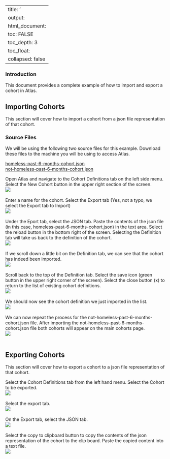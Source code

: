 <!--
*
* HOW TO: Import and Export Cohorts
*
--> 

---
title: '<div>How to Import and Export Cohort Definitions in Atlas</div>'
output:
  html_document:
    toc: FALSE
    toc_depth: 3
    toc_float:
    collapsed: false
---

<!--
*
* Introduction
*
-->
<h3>Introduction</h3>
This document provides a complete example of how to import and export a cohort in Atlas. 

<!--
*
* Import
*
-->
<h2>Importing Cohorts</h2>
This section will cover how to import a cohort from a json file representation of that cohort. 

<!--
*
* Source Files
*
-->
<h3>Source Files</h3>
We will be using the following two source files for this example. 
Download these files to the machine you will be using to access Atlas. 
<p>
  <a href="./img/imp-dev/cohort/homeless-past-6-months-cohort.json" download>homeless-past-6-months-cohort.json</a>
  <br/>
  <a href="./img/imp-dev/cohort/not-homeless-past-6-months-cohort.json" download>not-homeless-past-6-months-cohort.json</a>
</p>
<p>
  Open Atlas and navigate to the Cohort Definitions tab on the left side menu. 
  Select the New Cohort button in the upper right section of the screen. 
  <br/>
  <img src="./img/imp-dev/cohort/01-cohort-def.png" />
  <br/>
  <br/>
  Enter a name for the cohort. 
  Select the Export tab (Yes, not a typo, we select the Export tab to Import)
  <br/>
  <img src="./img/imp-dev/cohort/02-name.png" />
  <br/>
  <br/>
  Under the Eport tab, select the JSON tab. 
  Paste the contents of the json file (in this case, homeless-past-6-months-cohort.json) in the text area. 
  Select the reload button in the bottom right of the screen. 
  Selecting the Definition tab will take us back to the definition of the cohort. 
  <br/>
  <img src="./img/imp-dev/cohort/03-export.png" />
  <br/>
  <br/>
  If we scroll down a little bit on the Definition tab, we can see that the cohort has indeed been imported. 
  <br/>
  <img src="./img/imp-dev/cohort/04-done.png" />
  <br/>
  <br/>
  Scroll back to the top of the Definition tab. 
  Select the save icon (green button in the upper right corner of the screen). 
  Select the close button (x) to return to the list of existing cohort definitions. 
  <br/>
  <img src="./img/imp-dev/cohort/05-save.png" />
  <br/>
  <br/>
  We should now see the cohort definition we just imported in the list. 
  <br/>
  <img src="./img/imp-dev/cohort/06-done.png" />
  <br/>
  <br/>
  We can now repeat the process for the not-homeless-past-6-months-cohort.json file. 
  After importing the not-homeless-past-6-months-cohort.json file 
  both cohorts will appear on the main cohorts page. 
  <br/>
  <img src="./img/imp-dev/cohort/07-done.png" />
  <br/>
  <br/>
</p>

  <!--
  *
  * Export
  *
  -->
  <h2>Exporting Cohorts</h2>
  <p>
    This section will cover how to export a cohort to a json file representation of that cohort. 
  </p>
  <p>
    Select the Cohort Definitions tab from the left hand menu. 
    Select the Cohort to be exported. 
    <br/>
    <img src="./img/imp-dev/cohort/08-export.png" />
    <br/>
    <br/>
    Select the export tab. 
    <br/>
    <img src="./img/imp-dev/cohort/09-select-cohort.png" />
    <br/>
    <br/>
    On the Export tab, select the JSON tab. 
    <br/>
    <img src="./img/imp-dev/cohort/10-select-export.png" />
    <br/>
    <br/>
    Select the copy to clipboard button to copy the contents of the json representation of the cohort to the clip board. 
    Paste the copied content into a text file. 
    <br/>
    <img src="./img/imp-dev/cohort/11-export.png" />
    <br/>
    <br/>
  </p>




